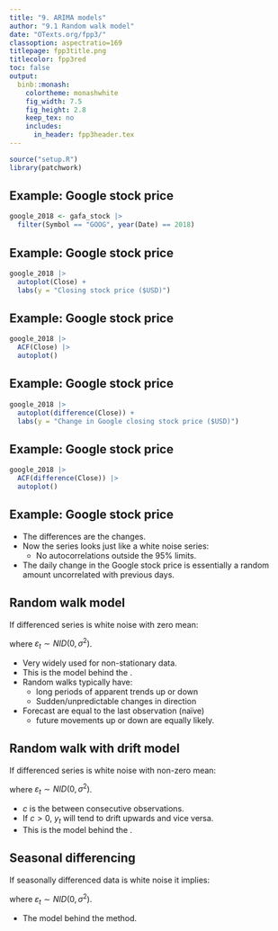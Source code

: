 ```yaml
---
title: "9. ARIMA models"
author: "9.1 Random walk model"
date: "OTexts.org/fpp3/"
classoption: aspectratio=169
titlepage: fpp3title.png
titlecolor: fpp3red
toc: false
output:
  binb::monash:
    colortheme: monashwhite
    fig_width: 7.5
    fig_height: 2.8
    keep_tex: no
    includes:
      in_header: fpp3header.tex
---
```


```r
source("setup.R")
library(patchwork)
```

## Example: Google stock price

```r
google_2018 <- gafa_stock |>
  filter(Symbol == "GOOG", year(Date) == 2018)
```

## Example: Google stock price

```r
google_2018 |>
  autoplot(Close) +
  labs(y = "Closing stock price ($USD)")
```

## Example: Google stock price

```r
google_2018 |>
  ACF(Close) |>
  autoplot()
```

## Example: Google stock price

```r
google_2018 |>
  autoplot(difference(Close)) +
  labs(y = "Change in Google closing stock price ($USD)")
```

## Example: Google stock price

```r
google_2018 |>
  ACF(difference(Close)) |>
  autoplot()
```


## Example: Google stock price 

* The differences are the \orange{day-to-day} changes.
* Now the series looks just like a white noise series:
    * No autocorrelations outside the 95% limits.
* \orange{Conclusion:} The daily change in the Google stock price is essentially a random amount uncorrelated with previous days.


## Random walk model

If differenced series is white noise with zero mean:

\begin{block}{}
\centerline{$y_t-y_{t-1}=\varepsilon_t$ \hspace{0.4cm} or \hspace{0.4cm} $y_t=y_{t-1}+\varepsilon_t$}
\end{block}\vspace*{-0.3cm}
where $\varepsilon_t \sim NID(0,\sigma^2)$.

* Very widely used for non-stationary data.
* This is the model behind the \orange{naïve method}.\pause
* Random walks typically have:
    * long periods of apparent trends up or down
    * Sudden/unpredictable changes in direction \pause
* Forecast are equal to the last observation (naïve)
    * future movements up or down are equally likely.

## Random walk with drift model

If differenced series is white noise with non-zero mean:

\begin{block}{}
\centerline{$y_t-y_{t-1}=c+\varepsilon_t$ \hspace{0.4cm} or \hspace{0.4cm} $y_t=c+y_{t-1}+\varepsilon_t$}
\end{block}\vspace*{-0.3cm}
where $\varepsilon_t \sim NID(0,\sigma^2)$.

* $c$ is the \orange{average change} between consecutive observations.
* If $c>0$, $y_t$ will tend to drift upwards and vice versa.
* This is the model behind the \orange{drift method}.

## Seasonal differencing

If seasonally differenced data is white noise it implies: 
\begin{block}{}
\centerline{$y_t-y_{t-m}=\varepsilon_t$ \hspace{0.4cm} or \hspace{0.4cm} $y_t=y_{t-m}+\varepsilon_t$}
\end{block}
where $\varepsilon_t \sim NID(0,\sigma^2)$.

  * The model behind the \orange{seasonal naïve} method.
